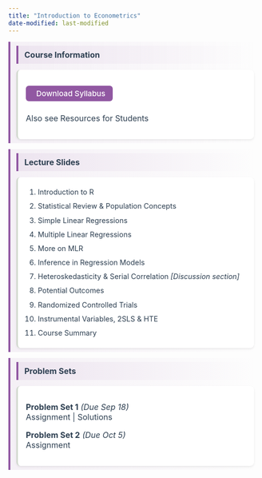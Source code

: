 ```yaml
---
title: "Introduction to Econometrics"
date-modified: last-modified
---
```


::: {.course-section}
## <i class="bi bi-journal-text"></i> Course Information {.section-header}

::: {.resource-card}
<a href="/teachingmaterials/UG_intro_metrics/Alam_Econ265_Syllabus_F25.pdf" class="btn btn-primary">
<i class="bi bi-filetype-pdf"></i> Download Syllabus
</a>

Also see [<i class="bi bi-box-arrow-up-right"></i> Resources for Students](/morepages/resourcesforugstudents.qmd)
:::
:::

::: {.course-section}
## <i class="bi bi-easel2"></i> Lecture Slides {.section-header}

::: {.resource-card}
1. [Introduction to R](/teachingmaterials/UG_intro_metrics/01_introRv2.qmd)
2. [Statistical Review & Population Concepts](/teachingmaterials/UG_intro_metrics/02_stat_review.pdf)
3. [Simple Linear Regressions](/teachingmaterials/UG_intro_metrics/03_regression.qmd)
4. [Multiple Linear Regressions](/teachingmaterials/UG_intro_metrics/04_mlr.qmd)
5. [More on MLR](/teachingmaterials/UG_intro_metrics/06_mlrvariants.qmd)
6. [Inference in Regression Models](/teachingmaterials/UG_intro_metrics/05_inference.qmd)
7. Heteroskedasticity & Serial Correlation *[Discussion section]*
8. [Potential Outcomes](/teachingmaterials/UG_intro_metrics/07_potentialoutcomes.pdf)
9. [Randomized Controlled Trials](/teachingmaterials/UG_intro_metrics/08_RCT.pdf)
10. [Instrumental Variables, 2SLS & HTE](/teachingmaterials/UG_intro_metrics/09_IV_HTE.pdf)
11. [Course Summary](/teachingmaterials/UG_intro_metrics/summary.pdf)
:::
:::

::: {.course-section}
## <i class="bi bi-pencil-square"></i> Problem Sets {.section-header}

::: {.resource-card}
**Problem Set 1** *(Due Sep 18)*  
[<i class="bi bi-file-earmark-text"></i> Assignment](/teachingmaterials/UG_intro_metrics/ps/ugmetricsps1.qmd) | 
[<i class="bi bi-check-circle"></i> Solutions](/teachingmaterials/UG_intro_metrics/pssol/ps1sol.qmd)

**Problem Set 2** *(Due Oct 5)*  
[<i class="bi bi-file-earmark-text"></i> Assignment](/teachingmaterials/UG_intro_metrics/ps/ugmetricsps2.qmd)
:::
:::

<style>
.course-section {
  margin-bottom: 1.25rem; /* Reduced from 2rem */
}

.section-header {
  padding: 0.5rem 0.75rem; /* Reduced padding */
  background: linear-gradient(to right, rgba(145, 88, 162, 0.08), transparent);
  border-left: 4px solid #9158A2;
  border-radius: 0 8px 8px 0;
  color: #2c3e50;
  margin-bottom: 0.75rem; /* Reduced from 1rem */
  margin-top: 0; /* Ensure no extra top margin */
  font-size: 1.0rem; /* Slightly smaller font */
}

.resource-card {
  background: white;
  border-radius: 8px;
  padding: 1rem; /* Reduced from 1.25rem */
  box-shadow: 0 2px 4px rgba(0,0,0,0.08);
  border-left: 3px solid #D1D9CE;
  transition: all 0.3s ease;
}

.resource-card:hover {
  box-shadow: 0 4px 6px rgba(0,0,0,0.12);
  border-left-color: #9158A2;
}

.resource-card ol, .resource-card ul {
  margin: 0;
  padding-left: 1.5rem;
  line-height: 1.4;
}

.resource-card li {
  padding: 0.25rem 0; 
  font-size: 0.9rem;
}

.resource-card a {
  color: #2c3e50;
  text-decoration: none;
  transition: color 0.2s ease;
}

.resource-card a:hover {
  color: #9158A2;
  text-decoration: underline;
}

/* Button styling */
.btn-primary {
  background: #9158A2 !important;
  border-color: #9158A2 !important;
  color: white !important;
  padding: 0.4rem 0.9rem; 
  text-decoration: none !important;
  display: inline-block;
  margin-bottom: 0.5rem; 
  border-radius: 6px;
  font-weight: 500;
  font-size: 0.95rem; 
  transition: all 0.2s ease;
}

.btn-primary:hover {
  background: #7a4691 !important;
  border-color: #7a4691 !important;
  color: white !important;
  text-decoration: none !important;
  transform: translateY(-1px);
  box-shadow: 0 2px 4px rgba(0,0,0,0.2);
}

.btn-primary i {
  margin-right: 0.4rem;
  color: white !important;
}

/* Remove any default h2 margins that Quarto might add */
h2 {
  margin-top: 0 !important;
}
</style>

<link rel="stylesheet" href="https://cdn.jsdelivr.net/npm/bootstrap-icons@1.11.0/font/bootstrap-icons.css">